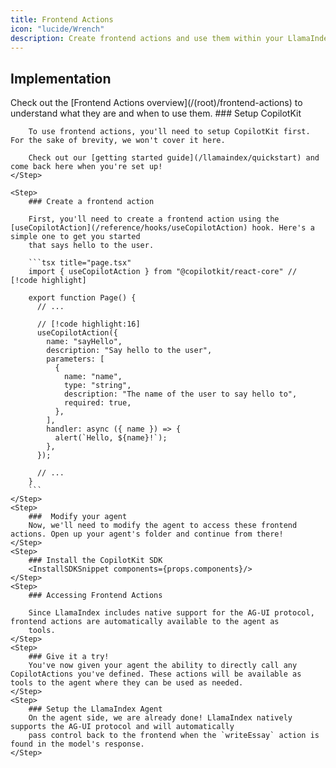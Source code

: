 ```yaml
---
title: Frontend Actions
icon: "lucide/Wrench"
description: Create frontend actions and use them within your LlamaIndex agent.
---
```



## Implementation

<Callout>
Check out the [Frontend Actions overview](/(root)/frontend-actions) to understand what they are and when to use them.
</Callout>

<Steps>
    <Step>
        ### Setup CopilotKit

        To use frontend actions, you'll need to setup CopilotKit first. For the sake of brevity, we won't cover it here.

        Check out our [getting started guide](/llamaindex/quickstart) and come back here when you're set up!
    </Step>

    <Step>
        ### Create a frontend action

        First, you'll need to create a frontend action using the [useCopilotAction](/reference/hooks/useCopilotAction) hook. Here's a simple one to get you started
        that says hello to the user.

        ```tsx title="page.tsx"
        import { useCopilotAction } from "@copilotkit/react-core" // [!code highlight]

        export function Page() {
          // ...

          // [!code highlight:16]
          useCopilotAction({
            name: "sayHello",
            description: "Say hello to the user",
            parameters: [
              {
                name: "name",
                type: "string",
                description: "The name of the user to say hello to",
                required: true,
              },
            ],
            handler: async ({ name }) => {
              alert(`Hello, ${name}!`);
            },
          });

          // ...
        }
        ```
    </Step>
    <Step>
        ###  Modify your agent
        Now, we'll need to modify the agent to access these frontend actions. Open up your agent's folder and continue from there!
    </Step>
    <Step>
        ### Install the CopilotKit SDK
        <InstallSDKSnippet components={props.components}/>
    </Step>
    <Step>
        ### Accessing Frontend Actions

        Since LlamaIndex includes native support for the AG-UI protocol, frontend actions are automatically available to the agent as
        tools.
    </Step>
    <Step>
        ### Give it a try!
        You've now given your agent the ability to directly call any CopilotActions you've defined. These actions will be available as tools to the agent where they can be used as needed.
    </Step>
    <Step>
        ### Setup the LlamaIndex Agent
        On the agent side, we are already done! LlamaIndex natively supports the AG-UI protocol and will automatically
        pass control back to the frontend when the `writeEssay` action is found in the model's response.
    </Step>

</Steps> 
